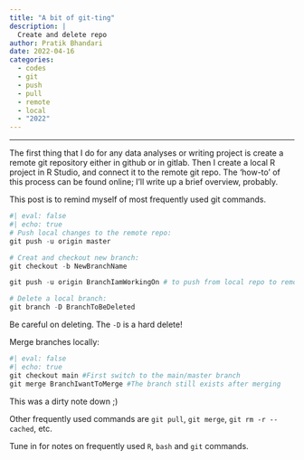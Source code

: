 ```yaml
---
title: "A bit of git-ting"
description: |
  Create and delete repo
author: Pratik Bhandari
date: 2022-04-16
categories:
  - codes
  - git
  - push
  - pull
  - remote
  - local
  - "2022"
---
```


<!-- Oh, so some links brought you here. Cool.\ -->

***

The first thing that I do for any data analyses or writing project is create a remote git repository either in github or in gitlab. Then I create a local R project in R Studio, and connect it to the remote git repo. The 'how-to' of this process can be found online; I'll write up a brief overview, probably.

This post is to remind myself of most frequently used git commands.

<!-- When you click on 'New Project' on the top right drop down menu, R Studio give you three choices and one of them is to *Checkout a project from a version control repository*.-->

```r
#| eval: false
#| echo: true
# Push local changes to the remote repo:
git push -u origin master

# Creat and checkout new branch:
git checkout -b NewBranchName

git push -u origin BranchIamWorkingOn # to push from local repo to remote repo if the remote repo doesn't have this `BranchIamWorkinOn` setup up already

# Delete a local branch:
git branch -D BranchToBeDeleted
```
Be careful on deleting. The `-D` is a hard delete! 


Merge branches locally:

```r
#| eval: false
#| echo: true
git checkout main #First switch to the main/master branch
git merge BranchIwantToMerge #The branch still exists after merging
```

This was a dirty note down ;)

Other frequently used commands are `git pull`, `git merge`, `git rm -r --cached`, etc.

Tune in for notes on frequently used `R`, `bash` and `git` commands.
